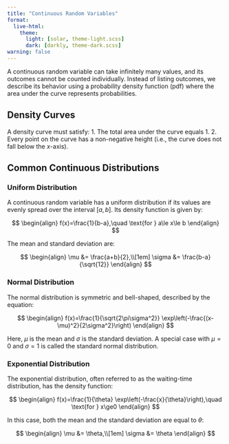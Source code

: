 ```yaml
---
title: "Continuous Random Variables"
format: 
  live-html:
    theme:
      light: [solar, theme-light.scss]
      dark: [darkly, theme-dark.scss]
warning: false
---
```


A continuous random variable can take infinitely many values, and its outcomes cannot be counted individually. Instead of listing outcomes, we describe its behavior using a probability density function (pdf) where the area under the curve represents probabilities.

## Density Curves

A density curve must satisfy:
1. The total area under the curve equals 1.
2. Every point on the curve has a non-negative height (i.e., the curve does not fall below the $x$-axis).

## Common Continuous Distributions

### Uniform Distribution

A continuous random variable has a uniform distribution if its values are evenly spread over the interval $[a,b]$. Its density function is given by:

$$
\begin{align}
f(x)=\frac{1}{b-a},\quad \text{for } a\le x\le b
\end{align}
$$

The mean and standard deviation are:

$$
\begin{align}
\mu &= \frac{a+b}{2},\\[1em]
\sigma &= \frac{b-a}{\sqrt{12}}
\end{align}
$$

### Normal Distribution

The normal distribution is symmetric and bell-shaped, described by the equation:

$$
\begin{align}
f(x)=\frac{1}{\sqrt{2\pi\sigma^2}} \exp\left(-\frac{(x-\mu)^2}{2\sigma^2}\right)
\end{align}
$$

Here, $\mu$ is the mean and $\sigma$ is the standard deviation. A special case with $\mu=0$ and $\sigma=1$ is called the standard normal distribution.

### Exponential Distribution

The exponential distribution, often referred to as the waiting-time distribution, has the density function:

$$
\begin{align}
f(x)=\frac{1}{\theta} \exp\left(-\frac{x}{\theta}\right),\quad \text{for } x\ge0
\end{align}
$$

In this case, both the mean and the standard deviation are equal to $\theta$:

$$
\begin{align}
\mu &= \theta,\\[1em]
\sigma &= \theta
\end{align}
$$
